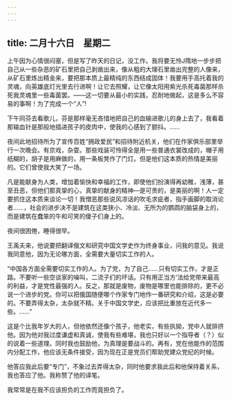 ```yaml
---
---
---
```

title: 二月十六日　星期二
---




上午因为心情很闷塞，但是写了昨天的日记，没工作。我将要无怜J隋地一步步把自己从一些杂恶的矿石里把自己剥凿出来，像从粗的大理石里凿出完整的人像来，从矿石里炼出精金来，要把那本质上最精纯的东西结成固体！我要用手高托着我的灵魂，向英雄底灯光里去行进啊！让它去照耀，让它像太阳用紫光杀死毒菌那样杀死我灵魂里一些毒菌罢。——这一切要从最小的实践，忍耐地做起，这是多么不容易的事啊！为了完成一个“人”!

下午同芬去看歌儿，芬是那样毫无吝惜地把自己的血输进歌儿的身上去了，我看着那输血针是那般地插进孩子的皮肉中，使我的心感到了颤抖。……

夜间此地招待所为了宣传百姓“拥政爱民”和招待附近机关，他们在作家俱乐部里举行一次晚会。有京戏，杂耍。那些戏装可怜得全是用一些普通衣裳改成的，帽子用纸糊的，胡子是用麻做的，用一条板凳作了门灯。但是他们这本质的热情是美丽的。它们曾使我大笑了一场。

凡是能献身为人类，增加着愉快和幸福的工作，即使他们扮演得再幼稚，浅薄，甚至丑恶，但他们那真挚的心，真挚的献身的精神―是可贵的，是美丽的啊！人一定要抓住这本质来谈论一切！我憎恶那些说风凉话的吹毛求疵者，指手画脚的取消论者……，社会的进步决不是建筑在这类狭小、冷淡、无所为的鹦鹉的脑袋身上的，而是建筑在蠢笨的牛和可笑的傻子们身上的。

夜间很困倦，睡得很早。

王禹夫来，他说要把翻译俄文和研究中国文学史作为终身事业，问我的意见。我说我同意他，因为无论哪方面，全需要大量切实工作的人。

“中国各方面全需要切实工作的人。为了党，为了自己……只有切实工作，才是正路。不要听一些空谈家的噪叫，二流子们的坏话。只有用正当方‘法给党带来最高的利益，才是党性最强的人。反之，那就是废物，废物是哪里也能排除的，更不必说一个进步的党。你可以把俄国随便哪个作家专门地作一番研究和介绍，这是必要的。不要弄得太杂，太杂就不精。关于中国文学史，应该把比重放在近代多一些。……”

这是个比我年岁大的人，但他依然还像个孩子，他老实，有些执拗，党中人就排挤他。因为他对我过度谦虚和真诚，使我有些难堪，我也只好以一个指导者（？）似的说着一些道理。同时我也鼓励他，为真理是要战斗的。再有，党在他能作的范围内分配工作，他应该无条件接受，因为现在正是党员们帮助党建众党纪的时候。

他答应我此后要“专门”，不象过去弄得太杂，同时他要求我此后和他保持着关系，我也答应了他。我称赞了他的译笔。

我常常是在我不应该担负的工作而竟担负了。